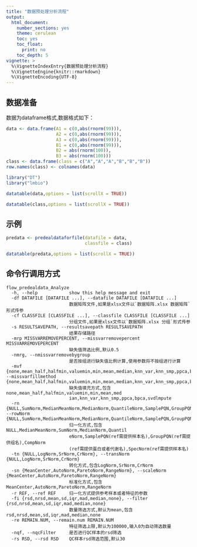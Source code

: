 ```yaml
---
title: "数据预处理分析流程"
output:
  html_document: 
    number_sections: yes
    theme: cerulean
    toc: yes
    toc_float:
      print: no
    toc_depth: 5
vignette: >
  %\VignetteIndexEntry{数据预处理分析流程}
  %\VignetteEngine{knitr::rmarkdown}
  %\VignetteEncoding{UTF-8}
---
```


## 数据准备

数据为dataframe格式,数据格式如下：

```r
data <- data.frame(A1 = c(0,abs(rnorm(99))),
                   A2 = c(0,abs(rnorm(99))),
                   A3 = c(0,abs(rnorm(99))),
                   B1 = c(0,abs(rnorm(99))),
                   B2 = abs(rnorm(100)),
                   B3 = abs(rnorm(100)))
class <- data.frame(class = c("A","A","A","B","B","B"))
row.names(class) <- colnames(data)
```

```r
library("DT")
library("lmbio")
```


```r
datatable(data,options = list(scrollX = TRUE))
```

```r
datatable(class,options = list(scrollX = TRUE))
```

## 示例

```r
predata <- predealdataforfile(datafile = data,
                              classfile = class)
```

```r
datatable(predata,options = list(scrollX = TRUE))
```

## 命令行调用方式

```
flow_predealdata_Analyze
  -h, --help            show this help message and exit
  -df DATAFILE [DATAFILE ...], --datafile DATAFILE [DATAFILE ...]
                        数据矩阵文件,如果是xlsx文件以`数据矩阵.xlsx 数据矩阵`形式传参
  -cf CLASSFILE [CLASSFILE ...], --classfile CLASSFILE [CLASSFILE ...]
                        分组文件,如果是xlsx文件以`数据矩阵.xlsx 分组`形式传参
  -s RESULTSAVEPATH, --resultsavepath RESULTSAVEPATH
                        结果存储路径
  -mrp MISSVARREMOVEPERCENT, --missvarremovepercent MISSVARREMOVEPERCENT
                        缺失值筛选比例,默认0.5
  -nmrg, --nmissvarremovebygroup
                        是否按组进行缺失值比例计算,使用参数将不按组进行计算
  -mvf {none,mean_half,halfmin,valuemin,min,mean,median,knn_var,knn_smp,ppca,bpca,svdlmpute}, --missvarfillmethod {none,mean_half,halfmin,valuemin,min,mean,median,knn_var,knn_smp,ppca,bpca,svdlmpute}
                        缺失值填充方式,包含none,mean_half,halfmin,valuemin,min,mean,med
                        ian,knn_var,knn_smp,ppca,bpca,svdlmpute
  -rn {NULL,SumNorm,MedianMeanNorm,MedianNorm,QuantileNorm,SamplePQN,GroupPQN,CompNorm}, --rowNorm {NULL,SumNorm,MedianMeanNorm,MedianNorm,QuantileNorm,SamplePQN,GroupPQN,CompNorm}
                        归一化方式,包含NULL,MedianMeanNorm,SumNorm,MedianNorm,Quantil
                        eNorm,SamplePQN(ref需提供样本名),GroupPQN(ref需提供组名),CompNorm
                        (ref需提供蛋白或者代谢名),SpecNorm(ref需提供样本名)
  -tn {NULL,LogNorm,SrNorm,CrNorm}, --transNorm {NULL,LogNorm,SrNorm,CrNorm}
                        转化方式,包含LogNorm,SrNorm,CrNorm
  -sn {MeanCenter,AutoNorm,ParetoNorm,RangeNorm}, --scaleNorm {MeanCenter,AutoNorm,ParetoNorm,RangeNorm}
                        标准化方式,包含MeanCenter,AutoNorm,ParetoNorm,RangeNorm
  -r REF, --ref REF     归一化方式提供参考样本或者特征的参数
  -fi {rsd,nrsd,mean,sd,iqr,mad,median,none}, --filter {rsd,nrsd,mean,sd,iqr,mad,median,none}
                        数量筛选方式,默认为mean,包含rsd,nrsd,mean,sd,iqr,mad,median,none
  -re REMAIN.NUM, --remain.num REMAIN.NUM
                        特征筛选上限,默认为100000,输入0为自动筛选数量
  -nqf, --nqcFilter     是否进行QC样本的rsd筛选
  -rs RSD, --rsd RSD    QC样本rsd筛选范围,默认30

```

<div class="tocify-extend-page" data-unique="tocify-extend-page" style="height: 0;"></div>
